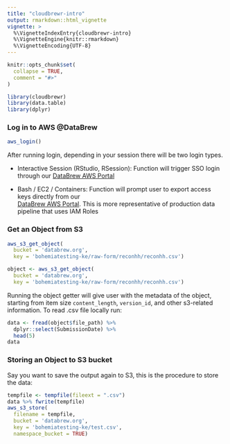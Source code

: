```yaml
---
title: "cloudbrewr-intro"
output: rmarkdown::html_vignette
vignette: >
  %\VignetteIndexEntry{cloudbrewr-intro}
  %\VignetteEngine{knitr::rmarkdown}
  %\VignetteEncoding{UTF-8}
---
```


```r
knitr::opts_chunk$set(
  collapse = TRUE,
  comment = "#>"
)
```

```r
library(cloudbrewr)
library(data.table)
library(dplyr)
```

### Log in to AWS @DataBrew
```r
aws_login()
```

After running login, depending in your session there will be two login types. 

- Interactive Session (RStudio, RSession): Function will trigger SSO login through our [DataBrew AWS Portal](https://databrewllc.awsapps.com/start#/)

- Bash / EC2 / Containers: Function will prompt user to export access keys directly from our  
[DataBrew AWS Portal](https://databrewllc.awsapps.com/start#/). This is more representative of production data pipeline that uses IAM Roles

### Get an Object from S3
```r
aws_s3_get_object(
  bucket = 'databrew.org', 
  key = 'bohemiatesting-ke/raw-form/reconhh/reconhh.csv')

object <- aws_s3_get_object(
  bucket = 'databrew.org', 
  key = 'bohemiatesting-ke/raw-form/reconhh/reconhh.csv')
```

Running the object getter will give user with the metadata of the object, starting from item size `content_length`, `version_id`, and other s3-related information. To read .csv file locally run:
```r
data <- fread(object$file_path) %>% 
  dplyr::select(SubmissionDate) %>%
  head(5)
data
```

### Storing an Object to S3 bucket

Say you want to save the output again to S3, this is the procedure to store the data:
```r
tempfile <- tempfile(fileext = ".csv")
data %>% fwrite(tempfile)
aws_s3_store(
  filename = tempfile, 
  bucket = 'databrew.org', 
  key = 'bohemiatesting-ke/test.csv',
  namespace_bucket = TRUE)
```


